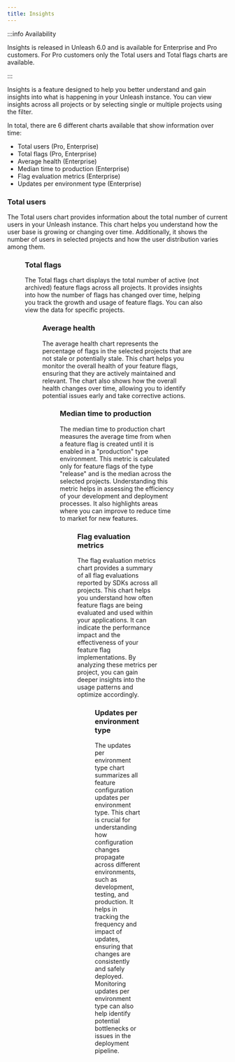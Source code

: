 ```yaml
---
title: Insights
---
```



:::info Availability

Insights is released in Unleash 6.0 and is available for Enterprise and Pro customers. For Pro customers only the Total users and Total flags charts are available.

:::

Insights is a feature designed to help you better understand and gain insights into what is happening in your Unleash instance. You can view insights across all projects or by selecting single or multiple projects using the filter.

In total, there are 6 different charts available that show information over time:

- Total users (Pro, Enterprise)
- Total flags (Pro, Enterprise)
- Average health (Enterprise)
- Median time to production (Enterprise)
- Flag evaluation metrics (Enterprise)
- Updates per environment type (Enterprise)



### Total users

The Total users chart provides information about the total number of current users in your Unleash instance. This chart helps you understand how the user base is growing or changing over time. Additionally, it shows the number of users in selected projects and how the user distribution varies among them.

<Figure img="/img/insights-total-users.png" caption="Total users chart showing the growth of users over time."/>

### Total flags

The Total flags chart displays the total number of active (not archived) feature flags across all projects. It provides insights into how the number of flags has changed over time, helping you track the growth and usage of feature flags. You can also view the data for specific projects.

<Figure img="/img/insights-total-flags.png" caption="Total flags chart illustrating the active feature flags and their trends over time."/>

### Average health

The average health chart represents the percentage of flags in the selected projects that are not stale or potentially stale. This chart helps you monitor the overall health of your feature flags, ensuring that they are actively maintained and relevant. The chart also shows how the overall health changes over time, allowing you to identify potential issues early and take corrective actions.

<Figure img="/img/insights-health.png" caption="Average health chart displaying the percentage of non-stale flags and their changes over time."/>

### Median time to production

The median time to production chart measures the average time from when a feature flag is created until it is enabled in a "production" type environment. This metric is calculated only for feature flags of the type "release" and is the median across the selected projects. Understanding this metric helps in assessing the efficiency of your development and deployment processes. It also highlights areas where you can improve to reduce time to market for new features.

<Figure img="/img/insights-production.png" caption="Median time to production chart showing the average time taken for feature flags to go live."/>

### Flag evaluation metrics

The flag evaluation metrics chart provides a summary of all flag evaluations reported by SDKs across all projects. This chart helps you understand how often feature flags are being evaluated and used within your applications. It can indicate the performance impact and the effectiveness of your feature flag implementations. By analyzing these metrics per project, you can gain deeper insights into the usage patterns and optimize accordingly.

<Figure img="/img/insights-evaluation.png" caption="Flag evaluation metrics chart summarizing the evaluations and usage patterns of feature flags."/>

### Updates per environment type

The updates per environment type chart summarizes all feature configuration updates per environment type. This chart is crucial for understanding how configuration changes propagate across different environments, such as development, testing, and production. It helps in tracking the frequency and impact of updates, ensuring that changes are consistently and safely deployed. Monitoring updates per environment type can also help identify potential bottlenecks or issues in the deployment pipeline.

<Figure img="/img/insights-updates.png" caption="Updates per environment type chart showing the summary of configuration updates across different environments."/>
